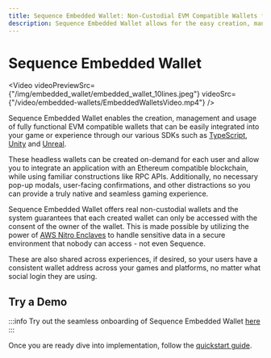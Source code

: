 ```yaml
---
title: Sequence Embedded Wallet: Non-Custodial EVM Compatible Wallets for Seamless Gaming Experiences
description: Sequence Embedded Wallet allows for the easy creation, management, and integration of EVM compatible wallets into games or experiences using SDKs like TypeScript, Unity, and Unreal.
---
```


# Sequence Embedded Wallet


<Video
  videoPreviewSrc={"/img/embedded_wallet/embedded_wallet_10lines.jpeg"}
  videoSrc={"/video/embedded-wallets/EmbeddedWalletsVideo.mp4"}
/>

Sequence Embedded Wallet enables the creation, management and usage of fully functional EVM compatible wallets that can be easily integrated into your game or experience through our various SDKs such as [TypeScript](/solutions/wallets/embedded-wallet/quickstart), [Unity](/sdk/unity/overview) and [Unreal](/sdk/unreal/overview).

These headless wallets can be created on-demand for each user and allow you to integrate an application with an Ethereum compatible blockchain, while using familiar constructions like RPC APIs. Additionally, no necessary pop-up modals, user-facing confirmations, and other distractions so you can provide a truly native and seamless gaming experience.

Sequence Embedded Wallet offers real non-custodial wallets and the system guarantees that each created wallet can only be accessed with the consent of the owner of the wallet. This is made possible by utilizing the power of [AWS Nitro Enclaves](https://aws.amazon.com/ec2/nitro/nitro-enclaves/) to handle sensitive data in a secure environment that nobody can access - not even Sequence.

These are also shared across experiences, if desired, so your users have a consistent wallet address across your games and platforms, no matter what social login they are using.

## Try a Demo

:::info
Try out the seamless onboarding of Sequence Embedded Wallet [here](https://waas-demo.sequence.xyz/)
:::

Once you are ready dive into implementation, follow the [quickstart guide](/solutions/wallets/embedded-wallet/quickstart).
